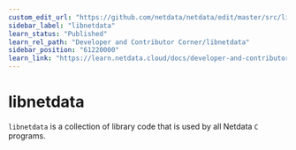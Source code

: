 ```yaml
---
custom_edit_url: "https://github.com/netdata/netdata/edit/master/src/libnetdata/README.md"
sidebar_label: "libnetdata"
learn_status: "Published"
learn_rel_path: "Developer and Contributor Corner/libnetdata"
sidebar_position: "61220000"
learn_link: "https://learn.netdata.cloud/docs/developer-and-contributor-corner/libnetdata/libnetdata"
---
```



# libnetdata

`libnetdata` is a collection of library code that is used by all Netdata `C` programs.


